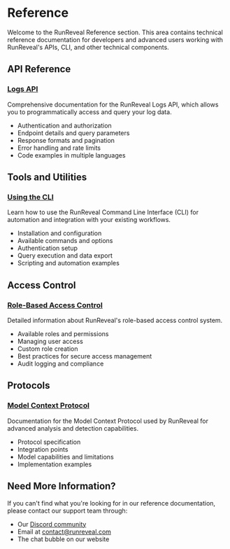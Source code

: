 # Reference

Welcome to the RunReveal Reference section. This area contains technical reference documentation for developers and advanced users working with RunReveal's APIs, CLI, and other technical components.

## API Reference

### [Logs API](./reference/logs-api)

Comprehensive documentation for the RunReveal Logs API, which allows you to programmatically access and query your log data.

- Authentication and authorization
- Endpoint details and query parameters
- Response formats and pagination
- Error handling and rate limits
- Code examples in multiple languages

## Tools and Utilities

### [Using the CLI](./reference/using-the-cli)

Learn how to use the RunReveal Command Line Interface (CLI) for automation and integration with your existing workflows.

- Installation and configuration
- Available commands and options
- Authentication setup
- Query execution and data export
- Scripting and automation examples

## Access Control

### [Role-Based Access Control](./reference/role-based-access-control)

Detailed information about RunReveal's role-based access control system.

- Available roles and permissions
- Managing user access
- Custom role creation
- Best practices for secure access management
- Audit logging and compliance

## Protocols

### [Model Context Protocol](./reference/model-context-protocol)

Documentation for the Model Context Protocol used by RunReveal for advanced analysis and detection capabilities.

- Protocol specification
- Integration points
- Model capabilities and limitations
- Implementation examples

## Need More Information?

If you can't find what you're looking for in our reference documentation, please contact our support team through:

- Our [Discord community](https://discord.gg/n3y6WwPCg7)
- Email at contact@runreveal.com
- The chat bubble on our website

